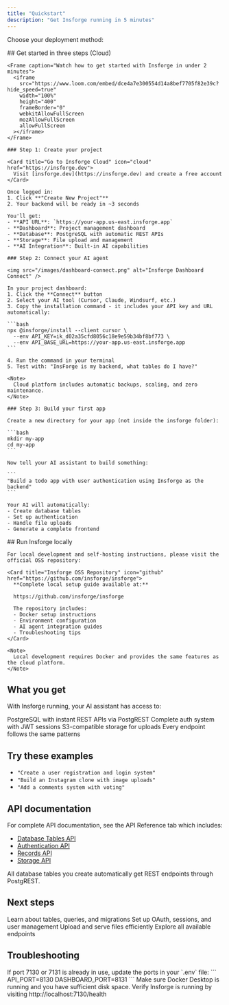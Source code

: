 ```yaml
---
title: "Quickstart"
description: "Get Insforge running in 5 minutes"
---
```


Choose your deployment method:

<Tabs>
  <Tab title="Cloud Platform">
    ## Get started in three steps (Cloud)
    
    <Frame caption="Watch how to get started with Insforge in under 2 minutes">
      <iframe 
        src="https://www.loom.com/embed/dce4a7e300554d14a8bef7705f82e39c?hide_speed=true"
        width="100%"
        height="400"
        frameBorder="0" 
        webkitAllowFullScreen 
        mozAllowFullScreen 
        allowFullScreen
      ></iframe>
    </Frame>
    
    ### Step 1: Create your project
    
    <Card title="Go to Insforge Cloud" icon="cloud" href="https://insforge.dev">
      Visit [insforge.dev](https://insforge.dev) and create a free account
    </Card>
    
    Once logged in:
    1. Click **"Create New Project"**
    2. Your backend will be ready in ~3 seconds
    
    You'll get:
    - **API URL**: `https://your-app.us-east.insforge.app`
    - **Dashboard**: Project management dashboard
    - **Database**: PostgreSQL with automatic REST APIs
    - **Storage**: File upload and management
    - **AI Integration**: Built-in AI capabilities
    
    ### Step 2: Connect your AI agent
    
    <img src="/images/dashboard-connect.png" alt="Insforge Dashboard Connect" />
    
    In your project dashboard:
    1. Click the **Connect** button
    2. Select your AI tool (Cursor, Claude, Windsurf, etc.)
    3. Copy the installation command - it includes your API key and URL automatically:
    
    ```bash
    npx @insforge/install --client cursor \
      --env API_KEY=ik_d02a35cfd8056c18e9e59b34bf8bf773 \
      --env API_BASE_URL=https://your-app.us-east.insforge.app
    ```
    
    4. Run the command in your terminal
    5. Test with: "InsForge is my backend, what tables do I have?"
    
    <Note>
      Cloud platform includes automatic backups, scaling, and zero maintenance.
    </Note>
    
    ### Step 3: Build your first app

    Create a new directory for your app (not inside the insforge folder):

    ```bash
    mkdir my-app
    cd my-app
    ```

    Now tell your AI assistant to build something:

    ```
    "Build a todo app with user authentication using Insforge as the backend"
    ```

    Your AI will automatically:
    - Create database tables
    - Set up authentication
    - Handle file uploads
    - Generate a complete frontend
  </Tab>
  
  <Tab title="Local Development">
    ## Run Insforge locally
    
    For local development and self-hosting instructions, please visit the official OSS repository:
    
    <Card title="Insforge OSS Repository" icon="github" href="https://github.com/insforge/insforge">
      **Complete local setup guide available at:**
      
      https://github.com/insforge/insforge
      
      The repository includes:
      - Docker setup instructions
      - Environment configuration
      - AI agent integration guides
      - Troubleshooting tips
    </Card>
    
    <Note>
      Local development requires Docker and provides the same features as the cloud platform.
    </Note>
  </Tab>
</Tabs>

## What you get

With Insforge running, your AI assistant has access to:

<CardGroup cols={2}>
  <Card title="Database" icon="database">
    PostgreSQL with instant REST APIs via PostgREST
  </Card>
  
  <Card title="Authentication" icon="shield">
    Complete auth system with JWT sessions
  </Card>
  
  <Card title="File Storage" icon="folder">
    S3-compatible storage for uploads
  </Card>
  
  <Card title="Consistent APIs" icon="code">
    Every endpoint follows the same patterns
  </Card>
</CardGroup>

## Try these examples

- `"Create a user registration and login system"`
- `"Build an Instagram clone with image uploads"`
- `"Add a comments system with voting"`

## API documentation

For complete API documentation, see the API Reference tab which includes:
- [Database Tables API](/api-reference/tables/create-table)
- [Authentication API](/api-reference/auth/register)
- [Records API](/api-reference/records/query-records)
- [Storage API](/api-reference/storage/upload-file)

<Tip>
  All database tables you create automatically get REST endpoints through PostgREST.
</Tip>

## Next steps

<CardGroup cols={2}>
  <Card title="Database Overview" icon="database" href="/core-concepts/database/overview">
    Learn about tables, queries, and migrations
  </Card>
  
  <Card title="Authentication Overview" icon="shield" href="/core-concepts/authentication/overview">
    Set up OAuth, sessions, and user management
  </Card>
  
  <Card title="Storage Overview" icon="folder" href="/core-concepts/storage/overview">
    Upload and serve files efficiently
  </Card>
  
  <Card title="API Reference" icon="book" href="/api-reference/tables/create-table">
    Explore all available endpoints
  </Card>
</CardGroup>

## Troubleshooting

<AccordionGroup>
  <Accordion icon="circle-exclamation" title="Port already in use">
    If port 7130 or 7131 is already in use, update the ports in your `.env` file:
    ```
    API_PORT=8130
    DASHBOARD_PORT=8131
    ```
  </Accordion>
  
  <Accordion icon="circle-exclamation" title="Docker not starting">
    Make sure Docker Desktop is running and you have sufficient disk space.
  </Accordion>
  
  <Accordion icon="circle-exclamation" title="AI agent not connecting">
    Verify Insforge is running by visiting http://localhost:7130/health
  </Accordion>
</AccordionGroup>